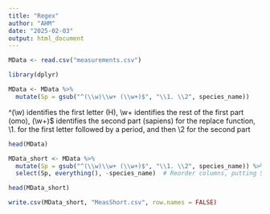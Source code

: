 ```yaml
---
title: "Regex"
author: "AHM"
date: "2025-02-03"
output: html_document
---
```



```r
MData <- read.csv("measurements.csv")
```

```r
library(dplyr)
```

```r
MData <- MData %>%
  mutate(Sp = gsub("^(\\w)\\w+ (\\w+)$", "\\1. \\2", species_name))
```

^(\\w) identifies the first letter (H), 
\\w+ identifies the rest of the first part (omo),
(\\w+)$ identifies the second part (sapiens)
for the replace function, \\1. for the first letter followed by a period, 
and then \\2 for the second part

```r
head(MData)
```

```r
MData_short <- MData %>%
  mutate(Sp = gsub("^(\\w)\\w+ (\\w+)$", "\\1. \\2", species_name)) %>%
  select(Sp, everything(), -species_name)  # Reorder columns, putting Sp first
```

```r
head(MData_short)
```

```r
write.csv(MData_short, "MeasShort.csv", row.names = FALSE)
```



